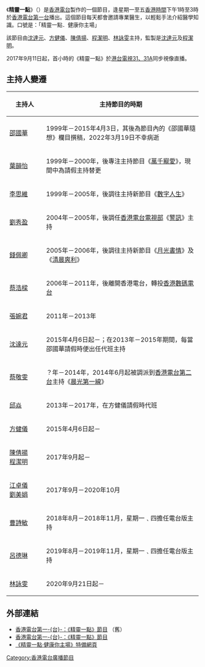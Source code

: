 《'''精靈一點'''》（{{lang-en|Healthpedia}}）是[[香港電台|香港電台]]製作的一個節目，逢星期一至五[[香港時間|香港時間]]下午1時至3時於[[香港電台第一台|香港電台第一台]]播出。這個節目每天都會邀請專業醫生，以輕鬆手法介紹醫學知識。口號是：「精靈一點．健康你主場」 

該節目由[[沈達元|沈達元]]、[[方健儀|方健儀]]、[[陳倩揚|陳倩揚]]、[[程潔明|程潔明]]、[[林詠雯|林詠雯]]主持，監製是[[沈達元|沈達元]]及[[程潔明|程潔明]]。

2017年9月11日起，首小時的《精靈一點》於[[港台電視31、31A|港台電視31、31A]]同步視像直播。

==主持人變遷==
{| class=wikitable style="text-align:left; font-size:90%" 
! width=100 | 主持人
! width=500 | 主持節目的時期
|-
|[[邵國華_(主持人)|邵國華]]||1999年－2015年4月3日，其後為節目內的《邵國華隨想》欄目撰稿，2022年3月19日不幸病逝
|-
|[[葉韻怡|葉韻怡]]||1999年－2000年，後專注主持節目《[[萬千寵愛|萬千寵愛]]》，現間中為請假主持替更
|-
|[[李思維|李思維]]||1999年－2005年，後調往主持新節目《[[數字人生|數字人生]]》
|-
|[[劉秀盈|劉秀盈]]||2004年－2005年，後調任[[香港電台電視部|香港電台電視部]]《[[警訊|警訊]]》主持
|-
|[[錢佩卿|錢佩卿]]||2005年－2006年，後調往主持新節目《[[月光書情|月光書情]]》及《[[清晨爽利|清晨爽利]]》
|-
|[[蔡浩樑|蔡浩樑]]||2006年－2011年，後離開香港電台，轉投[[香港數碼電台|香港數碼電台]]
|-
|[[張婉君|張婉君]]||2011年－2013年
|-
|[[沈達元|沈達元]]||2015年4月6日起－；在2013年－2015年期間，每當邵國華請假時便出任代班主持
|-
|[[蔡敬雯|蔡敬雯]]||？年－2014年，2014年6月起被調派到[[香港電台第二台|香港電台第二台]]主持《[[晨光第一線|晨光第一線]]》
|-
|[[邱焱|邱焱]]||2013年－2017年，在方健儀請假時代班
|-
|[[方健儀|方健儀]]||2015年4月6日起－
|-
|[[陳倩揚|陳倩揚]]<br>[[程潔明|程潔明]]||2017年9月起－
|-
|[[江卓儀|江卓儀]]<br>[[劉美娟|劉美娟]]||2017年9月－2020年10月
|-
|[[曹詩敏|曹詩敏]]||2018年8月－2018年11月，星期一﹑四擔任電台版主持
|-
|[[呂德琳|呂德琳]]||2019年8月－2019年11月，星期一﹑四擔任電台版主持
|-
|[[林詠雯|林詠雯]]||2020年9月21日起－
|}

==外部連結==
* [http://programme.rthk.hk/channel/radio/programme.php?name=radio1/adwiser&p=1147 香港電台第一-{台}-：《精靈一點》節目] {{Wayback|url=http://programme.rthk.hk/channel/radio/programme.php?name=radio1%2Fadwiser&p=1147 |date=20160630202157 }}（舊）
* [http://www.rthk.hk/radio/radio1/programme/healthpedia 香港電台第一-{台}-：《精靈一點》節目] {{Wayback|url=http://www.rthk.hk/radio/radio1/programme/healthpedia |date=20180119225907 }}
* [http://app4.rthk.hk/elearning/healthpedia/ 《精靈一點‧健康你主場》特備網頁] {{Wayback|url=http://app4.rthk.hk/elearning/healthpedia/ |date=20180119223144 }}

{{start box}}
{{Prog-before|[[一桶金|一桶金]]}}
{{s-title|[[香港電台|香港電台第一-{台}-節目]]|星期一至星期五下午1時至3時}}
{{Prog-after|[[港台體壇123|港台體壇123]]}}
{{end box}}

[[Category:香港電台廣播節目|Category:香港電台廣播節目]]